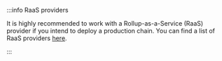 :::info RaaS providers

It is highly recommended to work with a Rollup-as-a-Service (RaaS) provider if you intend to deploy a production chain. You can find a list of RaaS providers [here](/launch-arbitrum-chain/06-third-party-integrations/02-third-party-providers.md#rollup-as-a-service-raas-providers).

:::
